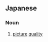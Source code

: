 ==Japanese==
{{ja-kanjitab|が|しつ|yomi=on}}

===Noun===
{{ja-noun|がしつ}}

# [[picture]] [[quality]]
#: {{ja-usex|'''画質'''がよくない。|'''がしつ''' が よくない。|The picture quality is not good.}}